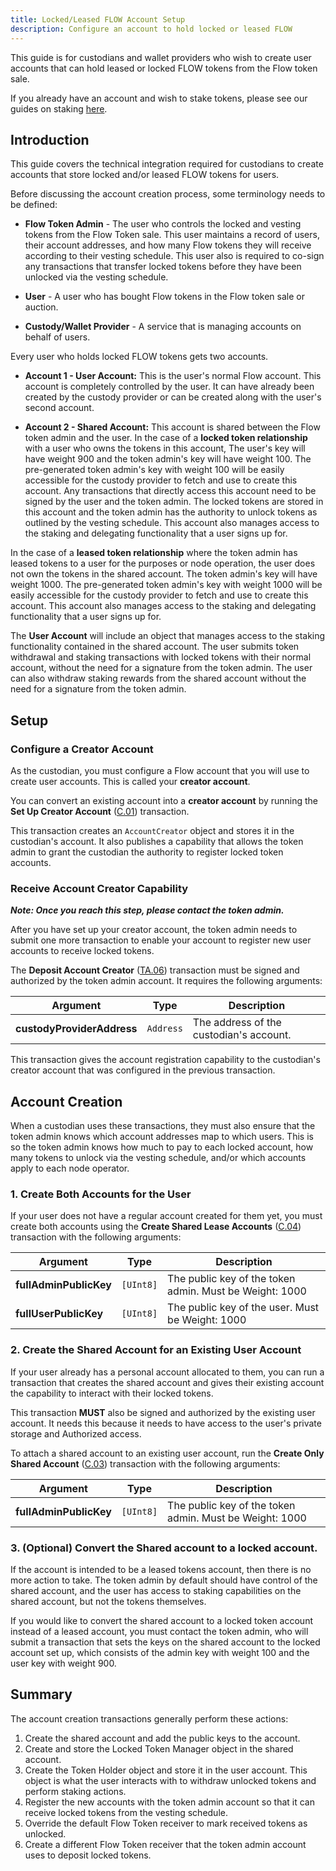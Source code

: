 ```yaml
---
title: Locked/Leased FLOW Account Setup
description: Configure an account to hold locked or leased FLOW
---
```


<Callout type="warning">

  This guide is for custodians and wallet providers who wish to create user accounts 
  that can hold leased or locked FLOW tokens from the Flow token sale.

  If you already have an account and wish to stake tokens, 
  please see our guides on staking [here](../nodes/staking/).

</Callout>

## Introduction

This guide covers the technical integration required for custodians to create
accounts that store locked and/or leased FLOW tokens for users.

Before discussing the account creation process, some terminology needs to be defined:

- **Flow Token Admin** - The user who controls the locked and vesting tokens from the 
Flow Token sale. This user maintains a record of users, their account addresses, 
and how many Flow tokens they will receive according to their vesting schedule.
This user also is required to co-sign any transactions that transfer locked tokens
before they have been unlocked via the vesting schedule.

- **User** - A user who has bought Flow tokens in the Flow token sale or auction.

- **Custody/Wallet Provider** - A service that is managing accounts on behalf of users.

Every user who holds locked FLOW tokens gets two accounts.

- **Account 1 - User Account:** This is the user's normal Flow account. 
This account is completely controlled by the user. It can have already been created by 
the custody provider or can be created along with the user's second account.

- **Account 2 - Shared Account:** This account is shared between the Flow token admin and the user.
In the case of a **locked token relationship** with a user who owns the tokens in this account,
The user's key will have weight 900 and the token admin's key will have weight 100. 
The pre-generated token admin's key with weight 100 will be easily accessible for the custody provider
to fetch and use to create this account.
Any transactions that directly access this account need to be signed by the user and the token admin.
The locked tokens are stored in this account and the token admin has the authority to unlock
tokens as outlined by the vesting schedule. This account also manages access to the staking
and delegating functionality that a user signs up for. 

In the case of a **leased token relationship** where the token admin has leased tokens
to a user for the purposes or node operation, the user does not own the tokens in the shared account.
The token admin's key will have weight 1000.
The pre-generated token admin's key with weight 1000 will be easily accessible for the custody provider
to fetch and use to create this account. This account also manages access to the staking
and delegating functionality that a user signs up for. 

The **User Account** will include an object that manages access to 
the staking functionality contained in the shared account.
The user submits token withdrawal and staking transactions with locked tokens
with their normal account, without the need for a signature from the token admin.
The user can also withdraw staking rewards from the shared account without the need for a signature
from the token admin.

## Setup

### Configure a Creator Account

As the custodian, you must configure a Flow account that you will use to 
create user accounts. This is called your **creator account**.

You can convert an existing account into a **creator account** by running
the **Set Up Creator Account** ([C.01](../core-contracts/12-locked-tokens.md#custodian)) transaction.

This transaction creates an `AccountCreator` object and stores it in the custodian's account.
It also publishes a capability that allows the token admin to grant the custodian 
the authority to register locked token accounts.

### Receive Account Creator Capability

_**Note: Once you reach this step, please contact the token admin.**_

After you have set up your creator account, 
the token admin needs to submit one more transaction
to enable your account to register new user accounts to receive locked tokens.

The **Deposit Account Creator** ([TA.06](../core-contracts/12-locked-tokens.md#token-admin)) transaction 
must be signed and authorized by the token admin account. It requires the
following arguments:

| Argument                    | Type      | Description |
|-----------------------------|-----------|-------------|
| **custodyProviderAddress**  | `Address` | The address of the custodian's account. |

This transaction gives the account registration capability to the custodian's creator account
that was configured in the previous transaction.

## Account Creation

When a custodian uses these transactions, they must also ensure that 
the token admin knows which account addresses map to which users. This is so 
the token admin knows how much to pay to each locked account, 
how many tokens to unlock via the vesting schedule, 
and/or which accounts apply to each node operator.

### 1. Create Both Accounts for the User

If your user does not have a regular account created for them yet, you must 
create both accounts using the **Create Shared Lease Accounts** ([C.04](../core-contracts/12-locked-tokens.md#custodian))
transaction with the following arguments:

| Argument                  | Type      | Description |
|---------------------------|-----------|-------------|
| **fullAdminPublicKey**    | `[UInt8]` | The public key of the token admin. Must be Weight: 1000 |
| **fullUserPublicKey**     | `[UInt8]` | The public key of the user. Must be Weight: 1000 |

### 2. Create the Shared Account for an Existing User Account

If your user already has a personal account allocated to them, you can run a transaction
that creates the shared account and gives their existing account the capability
to interact with their locked tokens.

<Callout type="warning">

  This transaction **MUST** also be signed and authorized by the existing user account.
  It needs this because it needs to have access to the user's private storage and Authorized access.

</Callout>

To attach a shared account to an existing user account, 
run the **Create Only Shared Account** ([C.03](../core-contracts/12-locked-tokens.md#custodian))
transaction with the following arguments:

| Argument                  | Type      | Description |
|---------------------------|-----------|-------------|
| **fullAdminPublicKey** | `[UInt8]` | The public key of the token admin. Must be Weight: 1000 |

### 3. (Optional) Convert the Shared account to a locked account.

If the account is intended to be a leased tokens account, then there is no more action to take.
The token admin by default should have control of the shared account, and the user has access
to staking capabilities on the shared account, but not the tokens themselves.

If you would like to convert the shared account to a locked token account instead of a leased account,
you must contact the token admin, who will submit a transaction that sets the keys on the shared account
to the locked account set up, which consists of the admin key with weight 100 and the user key with weight 900.

## Summary 

The account creation transactions generally perform these actions:

1. Create the shared account and add the public keys to the account.
2. Create and store the Locked Token Manager object in the shared account.
3. Create the Token Holder object and store it in the user account. This object
is what the user interacts with to withdraw unlocked tokens and perform staking actions.
4. Register the new accounts with the token admin account so that 
it can receive locked tokens from the vesting schedule.
5. Override the default Flow Token receiver to mark received tokens as unlocked.
6. Create a different Flow Token receiver that the token admin account uses to deposit locked tokens.


